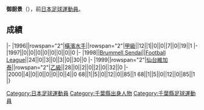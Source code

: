 {{Infobox football biography
|name=御厨景
|image=
|fullname=御厨景
|birth_date={{Birth date and age|1977|8|29}}
|cityofbirth=[[千葉縣|千葉縣]]
|countryofbirth=[[日本|日本]]
|position=[[後衛_(足球)|後衛]]
|currentclub=
|years=1996-1997<br/>1998-2000
|clubs=[[橫濱水手|橫濱水手]]<br/>[[仙台維加泰|Brummell Sendai/仙台維加泰]]
|caps(goals)=
|nationalyears=
|nationalteam=
|nationalcaps(goals)=
}}
'''御厨景'''（{{Bd|1977年|8月29日||}}），前[[日本|日本]][[足球|足球]][[運動員|運動員]]。

==成績==
{{Football player club statistics 1|YYN}}
{{Football player club statistics 2|JPN|YYN}}
|-
|1996||rowspan="2"|[[橫濱水手|橫濱水手]]||rowspan="2"|[[日本職業足球甲級聯賽|甲級]]||12||1||0||0||7||0||19||1
|-
|1997||0||0||0||0||0||0||0||0
|-
|1998||[[仙台維加泰|Brummell Sendai]]||[[Japan_Football_League|Football League]]||24||0||3||0||3||0||30||0
|-
|1999||rowspan="2"|[[仙台維加泰|仙台維加泰]]||rowspan="2"|[[日本職業足球乙級聯賽|乙級]]||28||0||2||0||2||0||32||0
|-
|2000||4||0||0||0||0||0||4||0
{{Football player club statistics 3|1|JPN}}68||1||5||0||12||0||85||1
{{Football player club statistics 5}}68||1||5||0||12||0||85||1
|}

{{Japan-sport-bio-stub}}
{{Soccer-player-stub}}
{{1997年世界青年錦標賽日本参赛名单}}

[[Category:日本足球運動員|Category:日本足球運動員]]
[[Category:千葉縣出身人物|Category:千葉縣出身人物]]
[[Category:千葉縣足球運動員|Category:千葉縣足球運動員]]